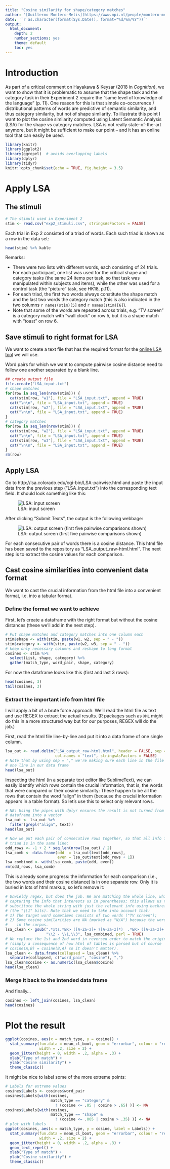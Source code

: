 ```yaml
---
title: "Cosine similarity for shape/category matches"
author: '[Guillermo Montero-Melis](https://www.mpi.nl/people/montero-melis-guillermo)'
date: '`r as.character(format(Sys.Date(), format="%d/%m/%Y"))`'
output:
  html_document:
    depth: 2
    number_sections: yes
    theme: default
    toc: yes
---
```



Introduction
============

As part of a critical comment on Hayakawa & Keysar (2018 in *Cognition*), we want
to show that it is problematic to assume that the shape task and the category
task in their Experiment 2 require the "same level of knowledge of the language" 
(p. 11). One reason for this is that simple co-occurrence / distributional
patterns of words are predictive of semantic similarity, and thus category
similarity, but not of shape similarity. To illustrate this point I want
to plot the cosine similarity computed using Latent Semantic Analysis (LSA)
for the shape vs category matches.
LSA is not really state-of-the-art anymore, but it might be sufficient to make
our point -- and it has an online tool that can easily be used.


```r
library(knitr)
library(ggplot2)
library(ggrepel)  # avoids overlapping labels
library(dplyr)
library(tidyr)
knitr::opts_chunk$set(echo = TRUE, fig.height = 3.5)
```


Apply LSA
=========

The stimuli
-----------

```r
# The stimuli used in Experiment 2
stim <- read.csv("exp2_stimuli.csv", stringsAsFactors = FALSE)
```

Each trial in Exp 2 consisted of a triad of words. Each such triad is shown as
a row in the data set:

```r
head(stim) %>% kable
```

Remarks:

- There were two lists with different words, each consisting of 24 trials.
For each participant, one list was used for the critical shape and category
tasks (the same 24 items per task, so that task was manipulated within subjects
and items), while the other was used for a control task (the "picture" task,
see HK18, p.11).
- For each triad, the first two words always constitute the shape match and
the last two words the category match (this is also indicated in the two columns
``r names(stim)[5]`` and ``r names(stim)[6]``).
- Note that some of the words are repeated across trials, e.g. "TV screen" is
a category match with "wall clock" on row 5, but it is a shape match with
"toast" on row 6.


Save stimuli to right format for LSA
------------------------------------

We want to create a text file that has the required format for the
[online LSA tool](http://lsa.colorado.edu/cgi-bin/LSA-pairwise.html) we will use.

Word pairs for which we want to compute pairwise cosine distance need to follow
one another separated by a blank line.

```r
## create output file
file.create("LSA_input.txt")
# shape matches
for(row in seq_len(nrow(stim))) {
  cat(stim[row, "w1"], file = "LSA_input.txt", append = TRUE)
  cat("\n\n", file = "LSA_input.txt", append = TRUE)
  cat(stim[row, "w2"], file = "LSA_input.txt", append = TRUE)
  cat("\n\n", file = "LSA_input.txt", append = TRUE)
}
# category matches
for(row in seq_len(nrow(stim))) {
  cat(stim[row, "w2"], file = "LSA_input.txt", append = TRUE)
  cat("\n\n", file = "LSA_input.txt", append = TRUE)
  cat(stim[row, "w3"], file = "LSA_input.txt", append = TRUE)
  cat("\n\n", file = "LSA_input.txt", append = TRUE)
}
rm(row)
```


Apply LSA
---------

Go to http://lsa.colorado.edu/cgi-bin/LSA-pairwise.html and paste the input
data from the previous step ("LSA_input.txt") into the corresponding text field.
It should look something like this:

![LSA: input screen](screenshots/LSA-1.png)

After clicking "Submit Texts", the output is the following webbage:

![LSA: output screen (first five pairwise comparisons shown)](screenshots/LSA-2.png)

For each consecutive pair of words there is a cosine distance. This html file
has been saved to the repository as "LSA_output_raw-html.html". The next step
is to extract the cosine values for each comparison.



Cast cosine similarities into convenient data format
---------------------------------------------------

We want to cast the crucial information from the html file into a convenient
format, i.e. into a tabular format.


### Define the format we want to achieve

First, let's create a dataframe with the right format but without the cosine
distances (these we'll add in the next step).

```r
# Put shape matches and category matches into one column each
stim$shape <- with(stim, paste(w1, w2, sep = " - "))
stim$category <- with(stim, paste(w2, w3, sep = " - "))
# keep only necessary columns and reshape to long format
cosines <- stim %>%
  select(List, shape, category) %>%
  gather(match_type, word_pair, shape, category)
```

For now the dataframe looks like this (first and last 3 rows):

```r
head(cosines, 3)
tail(cosines, 3)
```


### Extract the important info from html file

I will apply a bit of a brute force approach: We'll read the html file as text
and use REGEX to extract the actual results. (R packages such as `XML` might do
this in a more structured way but for our purposes, REGEX will do the job.)

First, read the html file line-by-line and put it into a data frame of one
single column.

```r
lsa_out <- read.delim("LSA_output_raw-html.html", header = FALSE, sep = ",",
                      col.names = "text", stringsAsFactors = FALSE)
# Note that by using sep = "," we're making sure each line in the file becomes
# one line in our data frame
head(lsa_out)
```

Inspecting the html (in a separate text editor like SublimeText), we can easily
identify which rows contain the crucial information, that is, the words that were
compared or their cosine similarity: These happen to be all the rows that contain
the word "align" in them (because the crucial information appears in a table
format). So let's use this to select only relevant rows.

```r
# NB: Using the pipes with dplyr ensures the result is not turned from a 
# dataframe into a vector
lsa_out <- lsa_out %>%
  filter(grepl("align", text))
head(lsa_out)
```

```r
# Now we put each pair of consecutive rows together, so that all info for a
# triad is in the same line:
odd_rows <- -1 + 2 * seq_len(nrow(lsa_out) / 2)
lsa_comb <- data.frame(odd  = lsa_out$text[odd_rows],
                       even = lsa_out$text[odd_rows + 1])
lsa_combined <- with(lsa_comb, paste(odd, even))
rm(odd_rows, lsa_comb)
```


This is already some progress: the information for each comparison (i.e., the
two words and their cosine distance) is in one separate row. Only it is buried
in lots of html markup, so let's remove it:


```r
# Unwieldy regex, but does the job. We are matching the whole line, while
# capturing the info that interests us in parentheses; this allows us to
# substitute the whole string with just the relevant info using backreferences
# (the "\\1" bits). Note that we need to take into account that:
# 1) The target word sometimes consists of two words ("TV screen");
# 2) Some cosine similarities are NA (marked as "N/A") because the word isn't
#    in the corpus.
lsa_clean <- gsub(".*xts.*ER> ([A-Za-z]+ ?[A-Za-z]*)  .*ER> ([A-Za-z]+ ?[A-Za-z]*)<.*([0-9]\\.[0-9]+|N/A)$",
                  "\\2 - \\1,\\3", lsa_combined, perl = TRUE)
# We replace the 1st and 2nd word in reversed order to match the original order
# (simply a consequence of how html of tables is parsed but of course 
# cosine(A,B) = cosine(B,A) so it doesn't matter).
lsa_clean <- data.frame(collapsed = lsa_clean) %>%
  separate(collapsed, c("word_pair", "cosine"), ",")
lsa_clean$cosine <- as.numeric(lsa_clean$cosine)
head(lsa_clean)
```


### Merge it back to the intended data frame

And finally...

```r
cosines <- left_join(cosines, lsa_clean)
head(cosines)
```


Plot the result
===============

```r
ggplot(cosines, aes(x = match_type, y = cosine)) +
  stat_summary(fun.data = mean_cl_boot, geom = "errorbar", colour = "red",
               width = .2, size = 2) + 
  geom_jitter(height = 0, width = .2, alpha = .3) +
  xlab("Type of match") +
  ylab("Cosine similarity") +
  theme_classic()
```

It might be nice to label some of the more extreme points:

```r
# Labels for extreme values
cosines$Labels <- cosines$word_pair
cosines$Labels[with(cosines,
                    match_type == "category" &
                      ! (cosine <= .05 | cosine > .65) )] <- NA
cosines$Labels[with(cosines,
                    match_type == "shape" &
                      ! (cosine <= .005 | cosine > .35) )] <- NA
# plot with labels
ggplot(cosines, aes(x = match_type, y = cosine, label = Labels)) +
  stat_summary(fun.data = mean_cl_boot, geom = "errorbar", colour = "red",
               width = .2, size = 2) + 
  geom_jitter(height = 0, width = .2, alpha = .3) +
  geom_text_repel() +
  xlab("Type of match") +
  ylab("Cosine similarity") +
  theme_classic()
```

